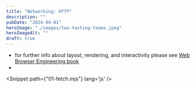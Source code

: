```yaml
---
title: "Networking: HTTP"
description: ""
pubDate: "2024-04-01"
heroImage: "./images/two-testing-teams.jpeg"
heroImageAlt: ""
draft: true
---
```



- for further info about layout, rendering, and interactivity please see [Web Browser Engineering book](https://browser.engineering/)
- 

<Snippet path={"01-fetch.mjs"} lang='js' />

